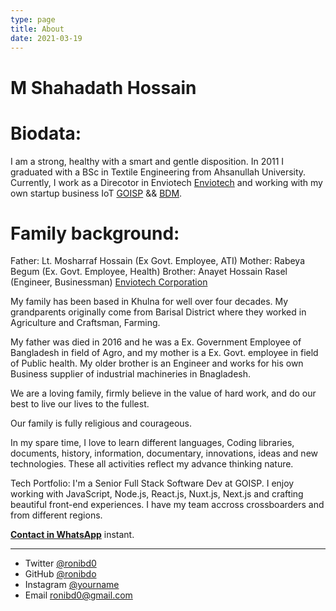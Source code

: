 ```yaml
---
type: page
title: About
date: 2021-03-19
---
```


# M Shahadath Hossain

# Biodata:
I am a strong, healthy with a smart and gentle disposition. In 2011 I graduated with a BSc in Textile Engineering from Ahsanullah University. Currently, I work as a Direcotor in Enviotech [Enviotech](https://www.enviotech.com.bd)  and working with my own startup business IoT [GOISP](https://www.goisp.net) && [BDM](https://www.bdmeter.info).

# Family background: 
Father: Lt. Mosharraf Hossain (Ex Govt. Employee, ATI)
Mother: Rabeya Begum (Ex. Govt. Employee, Health)
Brother: Anayet Hossain Rasel (Engineer, Businessman) [Enviotech Corporation](https://enviotech.com.bd)

My family has been based in Khulna for well over four decades. My grandparents originally come from Barisal District where they worked in Agriculture and Craftsman, Farming.

My father was died in 2016 and he was a Ex. Government Employee of Bangladesh in field of Agro, and my mother is a Ex. Govt. employee in field of Public health. My older brother is an Engineer and works for his own Business supplier of industrial machineries in Bnagladesh.

We are a loving family, firmly believe in the value of hard work, and do our best to live our lives to the fullest.

Our family is fully religious and courageous.

In my spare time, I love to learn different languages, Coding libraries, documents, history, information, documentary, innovations, ideas and new technologies. These all activities reflect my advance thinking nature.

Tech Portfolio:
I'm a Senior Full Stack Software Dev at GOISP. I enjoy working with JavaScript, Node.js, React.js, Nuxt.js, Next.js and crafting beautiful front-end experiences. I have my team accross crossboarders and from different regions.


[**Contact in WhatsApp**](https://wa.me/+8801711871547/) instant.

---

- Twitter [@ronibd0](https://twitter.com/Ron_BGD)
- GitHub [@ronibdo](https://github.com/ronibd0)
- Instagram [@yourname](https://instagram.com/goispbd)
- Email ronibd0@gmail.com
